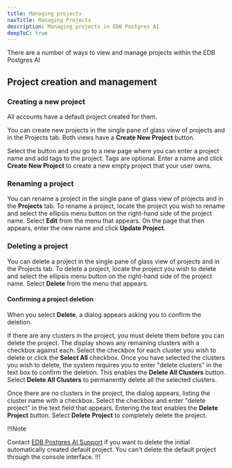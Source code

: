 ```yaml
---
title: Managing projects
navTitle: Managing Projects
description: Managing projects in EDB Postgres AI
deepToC: true
---
```


There are a number of ways to view and manage projects within the EDB Postgres AI

## Project creation and management

### Creating a new project

All accounts have a default project created for them.

You can create new projects in the single pane of glass view of projects and in the Projects tab. Both views have a **Create New Project** button.

Select the button and you go to a new page where you can enter a project name and add tags to the project. Tags are optional. Enter a name and click **Create New Project** to create a new empty project that your user owns.

### Renaming a project

You can rename a project in the single pane of glass view of projects and in the **Projects** tab. To rename a project, locate the project you wish to rename and select the ellipsis menu button on the right-hand side of the project name. Select **Edit** from the menu that appears. On the page that then appears, enter the new name and click **Update Project**.

### Deleting a project

You can delete a project in the single pane of glass view of projects and in the Projects tab. To delete a project, locate the project you wish to delete and select the ellipsis menu button on the right-hand side of the project name. Select **Delete** from the menu that appears.

#### Confirming a project deletion

When you select **Delete**, a dialog appears asking you to confirm the deletion.

If there are any clusters in the project, you must delete them before you can delete the project. The display shows any remaining clusters with a checkbox against each. Select the checkbox for each cluster you wish to delete or click the **Select All** checkbox. Once you have selected the clusters you wish to delete, the system requires you to enter  "delete clusters" in the text box to confirm the deletion. This enables the **Delete All Clusters** button. Select **Delete All Clusters** to permanently delete all the selected clusters.

Once there are no clusters in the project, the dialog appears, listing the cluster name with a checkbox. Select the checkbox and enter "delete project" in the text field that appears. Entering the text enables the **Delete Project** button. Select **Delete Project** to completely delete the project. 

!!!Note

Contact [EDB Postgres AI Support](/edb-postgres-ai/cloud-service/support_services/) if you want to delete the initial automatically created default project. You can't delete the default project through the console interface.
!!!
